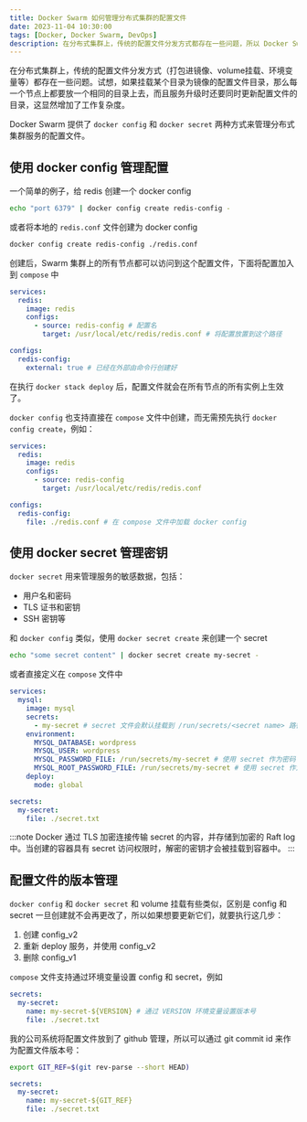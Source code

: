 ```yaml
---
title: Docker Swarm 如何管理分布式集群的配置文件
date: 2023-11-04 10:30:00
tags: [Docker, Docker Swarm, DevOps]
description: 在分布式集群上，传统的配置文件分发方式都存在一些问题，所以 Docker Swarm 提供了 docker config 和 docker secret 两种方式来管理分布式集群服务的配置文件。
---
```


在分布式集群上，传统的配置文件分发方式（打包进镜像、volume挂载、环境变量等）都存在一些问题。试想，如果挂载某个目录为镜像的配置文件目录，那么每一个节点上都要放一个相同的目录上去，而且服务升级时还要同时更新配置文件的目录，这显然增加了工作复杂度。

Docker Swarm 提供了 `docker config` 和 `docker secret` 两种方式来管理分布式集群服务的配置文件。

## 使用 docker config 管理配置

一个简单的例子，给 redis 创建一个 docker config

```bash
echo "port 6379" | docker config create redis-config -
```

或者将本地的 `redis.conf` 文件创建为 docker config

```bash
docker config create redis-config ./redis.conf
```

创建后，Swarm 集群上的所有节点都可以访问到这个配置文件，下面将配置加入到 `compose` 中

```yaml {5,6} {9,10}
services:
  redis:
    image: redis
    configs:
      - source: redis-config # 配置名
        target: /usr/local/etc/redis/redis.conf # 将配置放置到这个路径

configs:
  redis-config:
    external: true # 已经在外部由命令行创建好
```

在执行 `docker stack deploy` 后，配置文件就会在所有节点的所有实例上生效了。

`docker config` 也支持直接在 `compose` 文件中创建，而无需预先执行 `docker config create`，例如：

```yaml {10}
services:
  redis:
    image: redis
    configs:
      - source: redis-config
        target: /usr/local/etc/redis/redis.conf

configs:
  redis-config:
    file: ./redis.conf # 在 compose 文件中加载 docker config
```

## 使用 docker secret 管理密钥

`docker secret` 用来管理服务的敏感数据，包括：

- 用户名和密码
- TLS 证书和密钥
- SSH 密钥等

和 `docker config` 类似，使用 `docker secret create` 来创建一个 secret

```bash
echo "some secret content" | docker secret create my-secret -
```

或者直接定义在 `compose` 文件中

```yaml {4,5} {9,10} {15,16}
services:
  mysql:
    image: mysql
    secrets:
      - my-secret # secret 文件会默认挂载到 /run/secrets/<secret name> 路径
    environment:
      MYSQL_DATABASE: wordpress
      MYSQL_USER: wordpress
      MYSQL_PASSWORD_FILE: /run/secrets/my-secret # 使用 secret 作为密码
      MYSQL_ROOT_PASSWORD_FILE: /run/secrets/my-secret # 使用 secret 作为密码
    deploy:
      mode: global

secrets:
  my-secret:
    file: ./secret.txt
```

:::note
Docker 通过 TLS 加密连接传输 secret 的内容，并存储到加密的 Raft log 中。当创建的容器具有 secret 访问权限时，解密的密钥才会被挂载到容器中。
:::

## 配置文件的版本管理

`docker config` 和 `docker secret` 和 volume 挂载有些类似，区别是 config 和 secret 一旦创建就不会再更改了，所以如果想要更新它们，就要执行这几步：

1. 创建 config_v2
2. 重新 deploy 服务，并使用 config_v2
3. 删除 config_v1

`compose` 文件支持通过环境变量设置 config 和 secret，例如

```yaml
secrets:
  my-secret:
    name: my-secret-${VERSION} # 通过 VERSION 环境变量设置版本号
    file: ./secret.txt
```

我的公司系统将配置文件放到了 github 管理，所以可以通过 git commit id 来作为配置文件版本号：

```bash
export GIT_REF=$(git rev-parse --short HEAD)
```

```yaml
secrets:
  my-secret:
    name: my-secret-${GIT_REF}
    file: ./secret.txt
```
